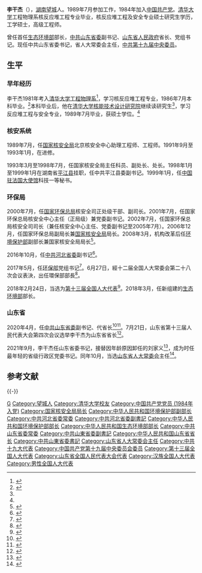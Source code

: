 {{Infobox Officeholder
|name = 李干杰
|original_name = 
|honorific-suffix = 
|image = Li Ganjie.jpg
|imagesize = 
|smallimage = 
|caption =
|office = {{CCP}}[[中国共产党山东省委员会|山东省委员会]]书记
|term_start = 2021年9月30日
|term_end =
|deputy = 
|predecessor = [[刘家义|刘家义]]
|successor = 
|office1 = [[山东省人民政府|山东省人民政府]]省长
|term_start1 = 2020年7月21日
|term_end1 = 2021年9月30日
|deputy1 = 
|1blankname1 = 省委书记
|1namedata1 = [[刘家义|刘家义]]
|predecessor1 = [[龚正|龚正]]
|successor1 = [[周乃翔|周乃翔]]
|office2 = [[中华人民共和国生态环境部|中华人民共和国生态环境部]]部长
|term_start2 = 2018年3月19日
|term_end2 = 2020年4月29日
|premier2 = [[李克强|李克强]]
|predecessor2 = 首任
<br>'''李干杰'''（环境保护部部长）
|successor2 =[[黄润秋|黄润秋]]
|office3 = [[中华人民共和国环境保护部|中华人民共和国环境保护部]]部长
|term_start3 = 2017年6月27日
|term_end3 = 2018年3月19日
|premier3 = [[李克强|李克强]]
|predecessor3 = [[陈吉宁|陈吉宁]]
|successor3 = 职务废除<br>
'''李干杰'''（生态环境部部长）
|Native place = [[湖南省|湖南]][[望城区|望城]]
|birth_date = {{Birth date and age|1964|11|11}}
|birth_place = 
|death_date = 
|death_place = 
|nationality = 
|spouse = 
|party = {{CPC}}
|children = 
|alma_mater = [[清华大学|清华大学]]<br>{{le|法国核安全与辐射防护研究院|Institut de radioprotection et de sûreté nucléaire}}
|occupation = 官员
|profession = 
|signature = 
|website = 
}}

'''李干杰'''（{{bd|1964年|11月11日|catIdx=L李}}），[[湖南省|湖南]][[望城区|望城]]人。1989年7月参加工作，1984年加入[[中国共产党|中国共产党]]。[[清华大学|清华大学]]工程物理系核反应堆工程专业毕业，核反应堆工程及安全专业硕士研究生学历，工学硕士，高级工程师。

曾任首任[[中华人民共和国生态环境部|生态环境部]]部长，[[中国共产党山东省委员会|中共山东省委]]副书记、[[山东省人民政府|山东省人民政府]]省长、党组书记。现任中共山东省委书记，省人大常委会主任，[[中国共产党第十九届中央委员会委员列表|中共第十九届中央委员]]。

== 生平==
=== 早年经历 ===
李干杰1981年考入[[清华大学工程物理系|清华大学工程物理系]]<ref name="tsinghua-news ">{{Cite news |url=https://www.tsinghua.edu.cn/publish/news/4205/2013/20131216151353448570938/20131216151353448570938_.html |title=李干杰做客新人文讲座解读美丽中国与生态文明 |date=2013-12-16 |work=清华大学新闻网 |accessdate=2020-04-11 |archive-url=https://web.archive.org/web/20200411084736/https://www.tsinghua.edu.cn/publish/news/4205/2013/20131216151353448570938/20131216151353448570938_.html |archive-date=2020-04-11 |dead-url=yes }}</ref>，学习核反应堆工程专业，1986年7月本科毕业。<ref name="inews">{{Cite news |url=http://inews.ifeng.com/yidian/51188924/news.shtml?ch=ref_zbs_ydzx_news |title=李干杰任环保部党组书记 |date=2017-05-31 |work=凤凰网 |accessdate=2020-04-11 |archive-date=2020-07-18 |archive-url=https://web.archive.org/web/20200718163036/http://inews.ifeng.com/yidian/51188924/news.shtml?ch=ref_zbs_ydzx_news |dead-url=no }}</ref>本科毕业后，他在[[清华大学核能技术设计研究院|清华大学核能技术设计研究院]]继续读研究生<ref name="tsinghua-news " />，学习反应堆工程与安全专业，1989年7月毕业，获硕士学位。<ref name="inews" />
=== 核安系统 ===
1989年7月，任[[国家核安全局|国家核安全局]]北京核安全中心助理工程师、工程师。1991年9月至1993年1月，在{{le|法国核安全与辐射防护研究院|Institut de radioprotection et de sûreté nucléaire}}进修。

1993年3月至1998年7月，任国家核安全局主任科员、副处长、处长。1998年1月至1999年1月在湖南省[[平江县|平江县]]挂职，任中共平江县委副书记。1999年1月，任[[中国驻法国大使馆|中国驻法国大使馆]]科技一等秘书。
=== 环保局 ===
2000年7月，任[[国家环保总局|国家环保总局]]核安全司正处级干部、副司长。2001年7月，任国家环保总局核安全中心主任（正局级）兼党委副书记。2002年7月，任国家环保总局核安全司司长（兼任核安全中心主任、党委副书记至2005年7月）。2006年12月，任国家环保总局副局长兼[[国家核安全局|国家核安全局]]局长。2008年3月，机构改革后任[[中华人民共和国环境保护部|环境保护部]]副部长兼国家核安全局局长<ref>{{cite web |accessdate = 2013-05-01 |url = http://news.sina.com.cn/c/p/2007-01-12/142212021282.shtml |title = 周建李干杰出任国家环保总局副局长 |publisher = [[搜狐|搜狐]] |archive-date = 2020-07-18 |archive-url = https://web.archive.org/web/20200718163123/http://news.sina.com.cn/c/p/2007-01-12/142212021282.shtml |dead-url = no }}</ref>。

2016年10月，任[[中国共产党河北省委员会|中共河北省委]]副书记<ref>{{cite web |accessdate = 2016-10-28 |url = http://www.chinanews.com/gn/2016/10-28/8046807.shtml |title = 李干杰任河北省委副书记 赵勇不再任河北省委副书记 |publisher = [[中国新闻网|中国新闻网]] |archive-date = 2020-07-18 |archive-url = https://web.archive.org/web/20200718163127/http://www.chinanews.com/gn/2016/10-28/8046807.shtml |dead-url = no }}</ref>。

2017年5月，任[[中华人民共和国环境保护部|环保部]]党组书记<ref>{{cite web |accessdate = 2017-05-31 |url = http://news.sina.com.cn/c/nd/2017-05-31/doc-ifyfuvpm6876745.shtml?wm=3049_0022&from=qudao |title = 李干杰任环保部党组书记 陈吉宁不再担任 |publisher = [[新浪网|新浪网]] |archive-date = 2020-07-18 |archive-url = https://web.archive.org/web/20200718163131/http://news.sina.com.cn/c/nd/2017-05-31/doc-ifyfuvpm6876745.shtml?wm=3049_0022&from=qudao |dead-url = no }}</ref>。6月27日，經十二届全国人大常委会第二十八次会议表決，出任環保部部長<ref>{{Cite web|url=http://www.npc.gov.cn/npc/xinwen/2017-06/27/content_2024508.htm|title=全国人民代表大会常务委员会决定任免的名单（2017年6月27日第十二届全国人民代表大会常务委员会第二十八次会议通过）|accessdate=2017-09-06|work=中国人大网|archive-url=https://web.archive.org/web/20170906180621/http://www.npc.gov.cn/npc/xinwen/2017-06/27/content_2024508.htm|archive-date=2017年9月6日|dead-url=yes}}</ref>。

2018年2月24日，当选为[[第十三届全国人大代表|第十三届全国人大代表]]<ref>{{Cite web|title=（受权发布）中华人民共和国第十三届全国人民代表大会代表名单-中新网|url=http://www.chinanews.com/gn/2018/02-25/8453959.shtml|accessdate=2021-02-13|work=中新网|archive-date=2018-02-27|archive-url=https://web.archive.org/web/20180227031724/http://www.chinanews.com/gn/2018/02-25/8453959.shtml|dead-url=no}}</ref>。2018年3月，任新组建的[[中华人民共和国生态环境部|生态环境部]]部长。
=== 山东省 ===
2020年4月，任[[中国共产党山东省委员会|中共山东省委]]副书记、代省长<ref>{{cite web |title=李干杰任山东省委副书记 |url=http://www.xinhuanet.com/2020-04/09/c_1125834660.htm |website=新华网 |accessdate=2020-04-09 |date=2020-04-09 |archive-date=2020-08-11 |archive-url=https://web.archive.org/web/20200811073811/http://www.xinhuanet.com/2020-04/09/c_1125834660.htm |dead-url=no }}</ref><ref>{{cite web |title=李干杰任山东省副省长、代理省长 |url=http://www.xinhuanet.com/renshi/2020-04/17/c_1125869962.htm |website=新华网 |accessdate=2020-04-17 |date=2020-04-17 |archive-date=2020-04-26 |archive-url=https://web.archive.org/web/20200426093605/http://www.xinhuanet.com/renshi/2020-04/17/c_1125869962.htm |dead-url=no }}</ref>。7月21日，山东省第十三届人民代表大会第四次会议选举李干杰为山东省省长<ref>{{cite web |title=李干杰当选山东省省长 |url=https://sd.dzwww.com/sdnews/202007/t20200721_6282628.htm |website=大众网 |accessdate=2020-07-21 |date=2020-07-21 |archive-date=2020-07-21 |archive-url=https://web.archive.org/web/20200721020813/https://sd.dzwww.com/sdnews/202007/t20200721_6282628.htm |dead-url=no }}</ref>。

2021年9月，李干杰任山东省委书记，接替因年龄原因卸任的刘家义<ref>{{cite news|url=http://www.news.cn/politics/2021-09/30/c_1127920007.htm|title=山东省委主要负责同志职务调整 李干杰任山东省委书记|date=2021-09-30|work=[[新华社|新华社]]|accessdate=2021-09-30|archive-date=2021-10-01|archive-url=https://web.archive.org/web/20211001045755/http://www.news.cn/politics/2021-09/30/c_1127920007.htm|dead-url=no}}</ref>，成为时任最年轻的省级行政区党委书记。同年10月，当选[[山东省人大常委会|山东省人大常委会]]主任<ref>{{cite web |title=李干杰当选山东省人大常委会主任 周乃翔当选山东省省长 |url=https://www.chinanews.com/gn/2021/10-27/9596075.shtml |website=中国新闻网 |accessdate=2021-10-27 |date=2021-10-27 |archive-date=2021-10-30 |archive-url=https://web.archive.org/web/20211030082136/http://www.chinanews.com/gn/2021/10-27/9596075.shtml |dead-url=no }}</ref>。

== 参考文献 ==
{{Reflist}}

{{-}}
{{start box}}
{{s-ppo|cpc}}
{{s-before|[[刘家义|刘家义]]}}
{{s-title|[[中国共产党山东省委员会|中国共产党山东省委员会]]书记|2021年9月－}}
{{s-inc}}
{{s-before|[[赵勇_(1963年1月)|赵 勇]]}}
{{s-title|[[中国共产党河北省委员会|中国共产党河北省委员会]]专职副书记|2016年10月－2017年5月}}
{{s-after|[[赵一德|赵一德]]}}
{{s-gov|prc}}
{{s-before|[[龚正|龚 正]]}}
{{s-title|[[山东省人民政府|山东省人民政府]]省长|2020年4月－2021年9月}}
{{s-after|[[周乃翔|周乃翔]]}}
{{s-new|reason=原对应职务：环境保护部部长李干杰（本人）}}
{{s-title|[[中华人民共和国生态环境部|中华人民共和国生态环境部]]部长|2018年3月－2020年4月}}
{{s-after|[[黄润秋|黄润秋]]}}
{{s-before|[[陈吉宁|陈吉宁]]}}
{{s-title|[[中华人民共和国环境保护部|中华人民共和国环境保护部]]部长|2017年6月－2018年3月}}
{{s-none|[[深化党和国家机构改革|机构撤销，改组为生态环境部]]}}
{{s-before|[[王玉庆|王玉庆]]}}
{{s-title|[[国家核安全局|国家核安全局]]局长|2006年12月－2016年10月}}
{{s-after|[[刘华_(1959年)|刘 华]]|rows=2}}
{{s-before|[[赵成昆|赵成昆]]}} 
{{s-title|[[中华人民共和国环境保护部|国家环境保护总局]]核安全司司长|2002年7月－2006年12月}}
{{s-par|prc-lpc}}
{{s-before|[[刘家义|刘家义]]}}
{{s-title|[[山东省人民代表大会常务委员会|山东省人民代表大会常务委员会]]主任|2021年10月－}}
{{s-inc}}
{{end box}}

{{中华人民共和国省级行政区党务主官}}
{{山东省领导人}}
{{中华人民共和国山东省地方领导人}}
{{山东行政长官}}
{{中华人民共和国环境保护部部长}}
{{国务院/13|部门首长}}
{{国务院/12|部门首长}}

{{DEFAULTSORT:Li李}}
[[Category:李姓|G]]
[[Category:望城人|Category:望城人]]
[[Category:清华大学校友|Category:清华大学校友]]
[[Category:中国共产党党员_(1984年入党)|Category:中国共产党党员 (1984年入党)]]
[[Category:国家核安全局局长|Category:国家核安全局局长]]
[[Category:中华人民共和国环境保护部副部长|Category:中华人民共和国环境保护部副部长]]
[[Category:中共河北省委常委|Category:中共河北省委常委]]
[[Category:中共河北省委副書記|Category:中共河北省委副書記]]
[[Category:中华人民共和国环境保护部部长|Category:中华人民共和国环境保护部部长]]
[[Category:中华人民共和国生态环境部部长|Category:中华人民共和国生态环境部部长]]
[[Category:中共山东省委常委|Category:中共山东省委常委]]
[[Category:中共山東省委副書記|Category:中共山東省委副書記]]
[[Category:中华人民共和国山东省省长|Category:中华人民共和国山东省省长]]
[[Category:中共山東省委書記|Category:中共山東省委書記]]
[[Category:山东省人大常委会主任|Category:山东省人大常委会主任]]
[[Category:中共十九大代表|Category:中共十九大代表]]
[[Category:中国共产党第十九届中央委员会委员|Category:中国共产党第十九届中央委员会委员]]
[[Category:第十三届全国人大代表|Category:第十三届全国人大代表]]
[[Category:山东省全国人民代表大会代表|Category:山东省全国人民代表大会代表]]
[[Category:汉族全国人大代表|Category:汉族全国人大代表]]
[[Category:男性全国人大代表|Category:男性全国人大代表]]